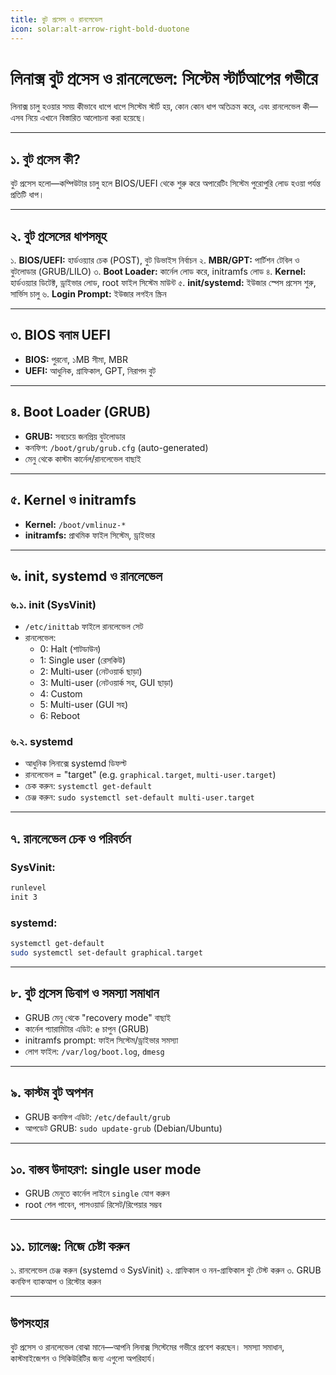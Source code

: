 ```yaml
---
title: বুট প্রসেস ও রানলেভেল
icon: solar:alt-arrow-right-bold-duotone
---
```


# লিনাক্স বুট প্রসেস ও রানলেভেল: সিস্টেম স্টার্টআপের গভীরে

লিনাক্স চালু হওয়ার সময় কীভাবে ধাপে ধাপে সিস্টেম স্টার্ট হয়, কোন কোন ধাপ অতিক্রম করে, এবং রানলেভেল কী—এসব নিয়ে এখানে বিস্তারিত আলোচনা করা হয়েছে।

---

## ১. বুট প্রসেস কী?

বুট প্রসেস হলো—কম্পিউটার চালু হলে BIOS/UEFI থেকে শুরু করে অপারেটিং সিস্টেম পুরোপুরি লোড হওয়া পর্যন্ত প্রতিটি ধাপ।

---

## ২. বুট প্রসেসের ধাপসমূহ

১. **BIOS/UEFI:** হার্ডওয়্যার চেক (POST), বুট ডিভাইস নির্বাচন
২. **MBR/GPT:** পার্টিশন টেবিল ও বুটলোডার (GRUB/LILO)
৩. **Boot Loader:** কার্নেল লোড করে, initramfs লোড
৪. **Kernel:** হার্ডওয়্যার ডিটেক্ট, ড্রাইভার লোড, root ফাইল সিস্টেম মাউন্ট
৫. **init/systemd:** ইউজার স্পেস প্রসেস শুরু, সার্ভিস চালু
৬. **Login Prompt:** ইউজার লগইন স্ক্রিন

---

## ৩. BIOS বনাম UEFI

- **BIOS:** পুরনো, ১MB সীমা, MBR
- **UEFI:** আধুনিক, গ্রাফিকাল, GPT, নিরাপদ বুট

---

## ৪. Boot Loader (GRUB)

- **GRUB:** সবচেয়ে জনপ্রিয় বুটলোডার
- কনফিগ: `/boot/grub/grub.cfg` (auto-generated)
- মেনু থেকে কাস্টম কার্নেল/রানলেভেল বাছাই

---

## ৫. Kernel ও initramfs

- **Kernel:** `/boot/vmlinuz-*`
- **initramfs:** প্রাথমিক ফাইল সিস্টেম, ড্রাইভার

---

## ৬. init, systemd ও রানলেভেল

### ৬.১. init (SysVinit)

- `/etc/inittab` ফাইলে রানলেভেল সেট
- রানলেভেল:
  - 0: Halt (শাটডাউন)
  - 1: Single user (রেসকিউ)
  - 2: Multi-user (নেটওয়ার্ক ছাড়া)
  - 3: Multi-user (নেটওয়ার্ক সহ, GUI ছাড়া)
  - 4: Custom
  - 5: Multi-user (GUI সহ)
  - 6: Reboot

### ৬.২. systemd

- আধুনিক লিনাক্সে systemd ডিফল্ট
- রানলেভেল = "target" (e.g. `graphical.target`, `multi-user.target`)
- চেক করুন: `systemctl get-default`
- চেঞ্জ করুন: `sudo systemctl set-default multi-user.target`

---

## ৭. রানলেভেল চেক ও পরিবর্তন

### SysVinit:
```bash
runlevel
init 3
```

### systemd:
```bash
systemctl get-default
sudo systemctl set-default graphical.target
```

---

## ৮. বুট প্রসেস ডিবাগ ও সমস্যা সমাধান

- GRUB মেনু থেকে "recovery mode" বাছাই
- কার্নেল প্যারামিটার এডিট: `e` চাপুন (GRUB)
- initramfs prompt: ফাইল সিস্টেম/ড্রাইভার সমস্যা
- লোগ ফাইল: `/var/log/boot.log`, `dmesg`

---

## ৯. কাস্টম বুট অপশন

- GRUB কনফিগ এডিট: `/etc/default/grub`
- আপডেট GRUB: `sudo update-grub` (Debian/Ubuntu)

---

## ১০. বাস্তব উদাহরণ: single user mode

- GRUB মেনুতে কার্নেল লাইনে `single` যোগ করুন
- root শেল পাবেন, পাসওয়ার্ড রিসেট/রিপেয়ার সম্ভব

---

## ১১. চ্যালেঞ্জ: নিজে চেষ্টা করুন

১. রানলেভেল চেঞ্জ করুন (systemd ও SysVinit)
২. গ্রাফিকাল ও নন-গ্রাফিকাল বুট টেস্ট করুন
৩. GRUB কনফিগ ব্যাকআপ ও রিস্টোর করুন

---

## উপসংহার

বুট প্রসেস ও রানলেভেল বোঝা মানে—আপনি লিনাক্স সিস্টেমের গভীরে প্রবেশ করছেন। সমস্যা সমাধান, কাস্টমাইজেশন ও সিকিউরিটির জন্য এগুলো অপরিহার্য।

